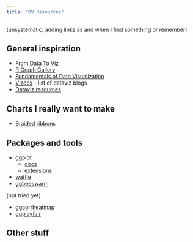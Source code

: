 ```yaml
---
title: "DV Resources"
---
```


(unsystematic; adding links as and when I find something or remember)

## General inspiration

- [From Data To Viz](https://www.data-to-viz.com/)
- [R Graph Gallery](https://r-graph-gallery.com/)
- [Fundamentals of Data Visualization](https://clauswilke.com/dataviz/)
- [Vizdex](https://vizdexproject.com/) - list of dataviz blogs
- [Dataviz resources](https://nrennie.rbind.io/data-viz-resources/)

## Charts I really want to make

- [Braided ribbons](https://nsgrantham.github.io/ggbraid/)



## Packages and tools

- ggplot
	- [docs](https://ggplot2.tidyverse.org/)
	- [extensions](https://exts.ggplot2.tidyverse.org/gallery/)

- [waffle](https://github.com/hrbrmstr/waffle)
- [ggbeeswarm](https://github.com/eclarke/ggbeeswarm)

(not tried yet)

- [ggcorrheatmap](https://leod123.github.io/ggcorrheatmap/)
- [ggplayfair](https://github.com/DerekStevens99/ggplayfair)


## Other stuff